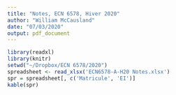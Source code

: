 ```yaml
---
title: "Notes, ECN 6578, Hiver 2020"
author: "William McCausland"
date: "07/03/2020"
output: pdf_document
---
```


```r
library(readxl)
library(knitr)
setwd("~/Dropbox/ECN 6578/2020")
spreadsheet <- read_xlsx('ECN6578-A-H20 Notes.xlsx')
spr = spreadsheet[, c('Matricule', 'EI')]
kable(spr)
```
